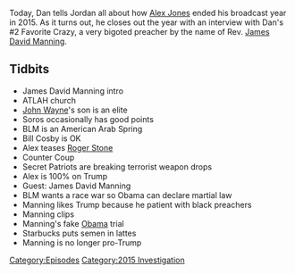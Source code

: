 {{DEFAULTSORT:
    #_EPISODE_0089:December 31, 2015
}}{{Episode
    | title           = December 31, 2015
    | caption         = Listen to this episode on [https://knowledgefight.libsyn.com/knowledge-fight-dec-31-2015 Libsyn] [https://open.spotify.com/episode/1bMxsxkAcxUfH7O4rzcIIH Spotify], Read the [[Transcript/89: December 31, 2015|Unofficial Transcript]]
    | episodeNumber   = 89
    | length          = 01:44:00
    | airDate         = October 9, 2017
    | coverageDate    = December 31, 2015
    | episodeType     = [[:Category:2015 Investigation|2015 Investigation]]
    | appearance      = [[James David Manning]], [[George Soros]]
    | oocDrop         = Someone - Sodomite sent me a bucket of poop
    | previousEpisode = [[88: The 2015 Investigation Ends]]
    | nextEpisode     = [[90: October 10, 2017]]
}}

{{Stub}}

Today, Dan tells Jordan all about how [[Alex Jones]] ended his broadcast year in 2015. As it turns out, he closes out the year with an interview with Dan's #2 Favorite Crazy, a very bigoted preacher by the name of Rev. [[James David Manning]].

==Tidbits==

*James David Manning intro
*ATLAH church
*[[John Wayne]]'s son is an elite
*Soros occasionally has good points
*BLM is an American Arab Spring
*Bill Cosby is OK
*Alex teases [[Roger Stone]]
*Counter Coup
*Secret Patriots are breaking terrorist weapon drops
*Alex is 100% on Trump
*Guest: James David Manning
*BLM wants a race war so Obama can declare martial law
*Manning likes Trump because he patient with black preachers
*Manning clips
*Manning's fake [[Barack Obama|Obama]] trial
*Starbucks puts semen in lattes
*Manning is no longer pro-Trump

[[Category:Episodes]]
[[Category:2015 Investigation]]
